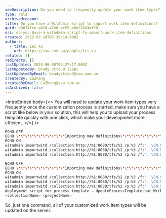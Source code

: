 ```yaml
---
seoDescription: Do you need to frequently update your work item types? This script helps you quickly upload customized process templates with one click, making development more efficient.
type: rule
archivedreason:
title: Do you have a WitAdmin script to import work item definitions?
guid: a3674fce-a018-47e0-ac55-e8e21043af58
uri: do-you-have-a-witadmin-script-to-import-work-item-definitions
created: 2012-07-18T07:39:14.000Z
authors:
  - title: Lei Xu
    url: https://ssw.com.au/people/lei-xu
related: []
redirects: []
lastUpdated: 2024-06-08T03:27:17.000Z
lastUpdatedBy: Brady Stroud [SSW]
lastUpdatedByEmail: bradystroud@ssw.com.au
createdBy: LuZhang
createdByEmail: LuZhang@ssw.com.au
isArchived: false
---
```


<introEmbed
  body={<>
You will need to update your work item types very frequently once the customization process is started, make sure you have a script like below in your solution, this will help you to upload your process template quickly with one click, which make your development more efficient.
  </>}
/>
```bash
ECHO OFF
ECHO \*\*\*\*\*\*\*\*\*\*\*Importing new definitions\*\*\*\*\*\*\*\*\*\*\*\*\*\*\*\*\*\*\*\*\*\*\*\*\*\*\*\*\*\*\*
ECHO ON
witadmin importwitd /collection:http://%1:8080/tfs/%2 /p:%3 /f:"..\CN.SAC.TfsProcessTemplate\WorkItem Tracking\TypeDefinitions\Requirement.xml"
witadmin importwitd /collection:http://%1:8080/tfs/%2 /p:%3 /f:"..\CN.SAC.TfsProcessTemplate\WorkItem Tracking\TypeDefinitions\Task.xml"
witadmin importwitd /collection:http://%1:8080/tfs/%2 /p:%3 /f:"..\CN.SAC.TfsProcessTemplate\WorkItem Tracking\TypeDefinitions\Issue.xml"

ECHO OFF
ECHO \*\*\*\*\*\*\*\*\*\*\*Importing new definitions\*\*\*\*\*\*\*\*\*\*\*\*\*\*\*\*\*\*\*\*\*\*\*\*\*\*\*\*\*\*\*
ECHO ON
witadmin importwitd /collection:http://%1:8080/tfs/%2 /p:%3 /f:"..\CN.SAC.TfsProcessTemplate\WorkItem Tracking\TypeDefinitions\Requirement.xml"
witadmin importwitd /collection:http://%1:8080/tfs/%2 /p:%3 /f:"..\CN.SAC.TfsProcessTemplate\WorkItem Tracking\TypeDefinitions\Task.xml"
witadmin importwitd /collection:http://%1:8080/tfs/%2 /p:%3 /f:"..\CN.SAC.TfsProcessTemplate\WorkItem Tracking\TypeDefinitions\Issue.xml" Figure: quick
deployment script for process template – UpdateProcessTemplate.bat With above script, you can execute the command like below UpdateProcessTemplate.bat <serverAddress>
<collectionName> <projectName>
```

So, just one command, all of your customized work item types will be updated on the server.
